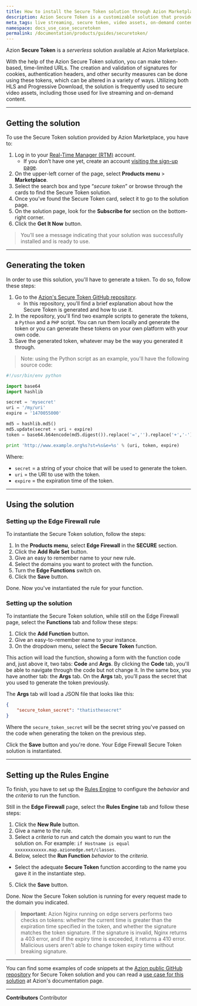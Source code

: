 ```yaml
---
title: How to install the Secure Token solution through Azion Marketplace
description: Azion Secure Token is a customizable solution that provides time-limited URLs with token-based authentication, commonly used to secure video assets for live streaming and on-demand content.
meta_tags: live streaming, secure token, video assets, on-demand content
namespace: docs_use_case_securetoken
permalink: /documentation/products/guides/securetoken/
---
```


Azion **Secure Token** is a *serverless* solution available at Azion Marketplace.

With the help of the Azion Secure Token solution, you can make token-based, time-limited URLs. The creation and validation of signatures for cookies, authentication headers, and other security measures can be done using these tokens, which can be altered in a variety of ways. Utilizing both HLS and Progressive Download, the solution is frequently used to secure video assets, including those used for live streaming and on-demand content.

---

## Getting the solution

To use the Secure Token solution provided by Azion Marketplace, you have to:

1. Log in to your [Real-Time Manager (RTM)](https://manager.azion.com/) account.
    - If you don’t have one yet, create an account [visiting the sign-up page](https://manager.azion.com/signup/). 
2. On the upper-left corner of the page, select **Products menu** > **Marketplace**.
3. Select the search box and type “*secure token*” or browse through the cards to find the Secure Token solution.
4. Once you’ve found the Secure Token card, select it to go to the solution page.
5. On the solution page, look for the **Subscribe for** section on the bottom-right corner.
6. Click the **Get It Now** button.

> You’ll see a message indicating that your solution was successfully installed and is ready to use.

---

## Generating the token

In order to use this solution, you'll have to generate a token. To do so, follow these steps:

1. Go to the [Azion's Secure Token GitHub repository](https://github.com/aziontech/azion_secure_token).
    - In this repository, you'll find a brief explanation about how the Secure Token is generated and how to use it.
2. In the repository, you'll find two example scripts to generate the tokens, a `Python` and a `PHP` script. You can run them locally and generate the token or you can generate these tokens on your own platform with your own code.
3. Save the generated token, whatever may be the way you generated it through.

> Note: using the Python script as an example, you'll have the following source code:

```python
#!/usr/bin/env python

import base64
import hashlib

secret = 'mysecret'
uri = '/my/uri'
expire = '1470055000'

md5 = hashlib.md5()
md5.update(secret + uri + expire)
token = base64.b64encode(md5.digest()).replace('=','').replace('+','-').replace('/','_')

print 'http://www.example.org%s?st=%s&e=%s' % (uri, token, expire)
```

Where:
- `secret` = a string of your choice that will be used to generate the token.
- `uri` = the URI to use with the token.
- `expire` = the expiration time of the token.

---

## Using the solution

### Setting up the Edge Firewall rule

To instantiate the Secure Token solution, follow the steps:

1. In the **Products menu**, select **Edge Firewall** in the **SECURE** section.
2. Click the **Add Rule Set** button.
3. Give an easy to remember name to your new rule.
4. Select the domains you want to protect with the function.
5. Turn the **Edge Functions** switch on.
6. Click the **Save** button.

Done. Now you've instantiated the rule for your function.

### Setting up the solution

To instantiate the Secure Token solution, while still on the Edge Firewall page, select the **Functions** tab and follow these steps:

1. Click the **Add Function** button.
2. Give an easy-to-remember name to your instance.
3. On the dropdown menu, select the **Secure Token** function.

This action will load the function, showing a form with the function code and, just above it, two tabs: **Code** and **Args**. By clicking the **Code** tab, you'll be able to navigate through the code but not change it. In the same box, you have another tab: the **Args** tab. On the **Args** tab, you’ll pass the secret that you used to generate the token previously.

The **Args** tab will load a JSON file that looks like this:

```json
{
    "secure_token_secret": "thatisthesecret"
}
```

Where the `secure_token_secret` will be the secret string you've passed on the code when generating the token on the previous step.

Click the **Save** button and you're done. Your Edge Firewall Secure Token solution is instantiated.

---

## Setting up the Rules Engine

To finish, you have to set up the [Rules Engine](/en/documentation/products/edge-application/rules-engine/) to configure the *behavior* and the *criteria* to run the function.

Still in the **Edge Firewall** page, select the **Rules Engine** tab and follow these steps:

1. Click the **New Rule** button.
2. Give a name to the rule.
3. Select a *criteria* to run and catch the domain you want to run the solution on. For example: `if Hostname is equal xxxxxxxxxxxx.map.azionedge.net/classes`.
4. Below, select the **Run Function** *behavior* to the *criteria*.
  - Select the adequate **Secure Token** function according to the name you gave it in the instantiate step.
5. Click the **Save** button.

Done. Now the Secure Token solution is running for every request made to the domain you indicated.

> **Important**: Azion Nginx running on edge servers performs two checks on tokens: whether the current time is greater than the expiration time specified in the token, and whether the signature matches the token signature. If the signature is invalid, Nginx returns a 403 error, and if the expiry time is exceeded, it returns a 410 error. Malicious users aren't able to change token expiry time without breaking signature.

---

You can find some examples of code snippets at the [Azion public GitHub repository](https://github.com/aziontech/azion_secure_token) for Secure Token solution and you can read a [use case for this solution](/en/documentation/products/guides/secure-token/) at Azion's documentation page.



---


**Contributors** <ContributorList>Contributor</ContributorList>
